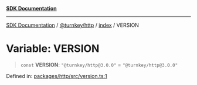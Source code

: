 [**SDK Documentation**](../../../../README.mdx)

***

[SDK Documentation](../../../../packages.mdx) / [@turnkey/http](../../README.mdx) / [index](../README.mdx) / VERSION

# Variable: VERSION

> `const` **VERSION**: `"@turnkey/http@3.0.0"` = `"@turnkey/http@3.0.0"`

Defined in: [packages/http/src/version.ts:1](https://github.com/tkhq/sdk/blob/fd49bfe86475c8603b3eb385aa101efa36fa32fc/packages/http/src/version.ts#L1)
